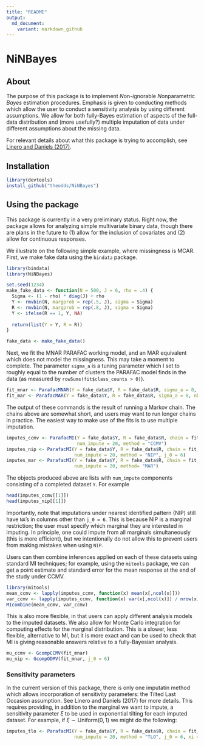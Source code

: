 ```yaml
---
title: "README"
output:
  md_document:
    variant: markdown_github
---
```


# NiNBayes

## About

The purpose of this package is to implement *N*on-*i*gnorable *N*onparametric *Bayes* estimation procedures. Emphasis is given to conducting methods which allow the user to conduct a sensitivity analysis by using different assumptions. We allow for both fully-Bayes estimation of aspects of the full-data distribution and (more usefully?) multiple imputation of data under different assumptions about the missing data. 

For relevant details about what this package is trying to accomplish, see [Linero and Daniels (2017)](https://ani.stat.fsu.edu/~arlinero/assets/documents/GeneralBNPApproach.pdf).

## Installation

```r
library(devtools)
install_github("theodds/NiNBayes")
```

## Using the package

This package is currently in a very preliminary status. Right now, the package allows for analyzing simple multivariate binary data, though there are plans in the future to (1) allow for the inclusion of covariates and (2) allow for continuous responses. 

We illustrate on the following simple example, where missingness is MCAR. First, we make fake data using the `bindata` package. 
```r
library(bindata)
library(NiNBayes)

set.seed(1234)
make_fake_data <- function(N = 500, J = 6, rho = .4) {
  Sigma <- (1 - rho) * diag(J) + rho
  Y <- rmvbin(N, margprob = rep(.5, J), sigma = Sigma)
  R <- rmvbin(N, margprob = rep(.8, J), sigma = Sigma)
  Y <- ifelse(R == 1, Y, NA)
  
  return(list(Y = Y, R = R))
}

fake_data <- make_fake_data()
```

Next, we fit the MNAR PARAFAC working model, and an MAR equivalent which does not model the missingness. This may take a moment to complete. The parameter `sigma_a` is a tuning parameter which I set to roughly equal to the number of clusters the PARAFAC model finds in the data (as measured by `rowSums(fit$class_counts > 0)`).
```r
fit_mnar <- ParafacMNAR(Y = fake_data$Y, R = fake_data$R, sigma_a = 8, nburn = 1000, nsave = 1000, nthin = 1)
fit_mar <- ParafacMAR(Y = fake_data$Y, R = fake_data$R, sigma_a = 8, nburn = 1000, nsave = 1000, nthin = 1)
```

The output of these commands is the result of running a Markov chain. The chains above are somewhat short, and users may want to run longer chains in practice. The easiest way to make use of the fits is to use multiple imputation. 
```r
imputes_ccmv <- ParafacMI(Y = fake_data$Y, R = fake_data$R, chain = fit_mnar, 
                          num_impute = 20, method = "CCMV")
imputes_nip <- ParafacMI(Y = fake_data$Y, R = fake_data$R, chain = fit_mnar, 
                         num_impute = 20, method = "NIP", j_0 = 6)
imputes_mar <- ParafacMI(Y = fake_data$Y, R = fake_data$R, chain = fit_mar, 
                         num_impute = 20, method= "MAR")
```

The objects produced above are lists with `num_impute` components consisting of a completed dataset `Y`. For example
```r
head(imputes_ccmv[[1]])
head(imputes_nip[[1]])
```
Importantly, note that imputations under nearest identified pattern (NIP) still have `NA`'s in columns other than `j_0 = 6`. This is because NIP is a marginal restriction; the user must specify which marginal they are interested in imputing. In principle, one could impute from all marginals simultaneously (this is more efficient), but we intentionally do not allow this to prevent users from making mistakes when using `NIP`.

Users can then combine inferences applied on each of these datasets using standard MI techniques; for example, using the `mitools` package, we can get a point estimate and standard error for the mean response at the end of the study under CCMV.
```r
library(mitools)
mean_ccmv <- lapply(imputes_ccmv, function(x) mean(x[,ncol(x)]))
var_ccmv <- lapply(imputes_ccmv, function(x) var(x[,ncol(x)]) / nrow(x))
MIcombine(mean_ccmv, var_ccmv)
```
This is also more flexible, in that users can apply different analysis models to the imputed datasets. We also allow for Monte Carlo integration for computing effects for the marginal distribution. This is a slower, less flexible, alternative to MI, but it is more exact and can be used to check that MI is giving reasonable answers relative to a fully-Bayesian analysis.
```r
mu_ccmv <- GcompCCMV(fit_mnar)
mu_nip <- GcompODMV(fit_mnar, j_0 = 6)
```

### Sensitivity parameters

In the current version of this package, there is only one imputatin method which allows incorporation of sensitivity parameters: the Tilted Last Occasion assumption. See Linero and Daniels (2017) for more details. This requires providing, in addition to the marginal we want to impute, a sensitivity parameter $\xi$ to be used in exponential tilting for each imputed dataset. For example, if $\xi \sim \operatorname{Uniform(0,1)}$ we might do the following: 
```r
imputes_tlo <- ParafacMI(Y = fake_data$Y, R = fake_data$R, chain = fit_mnar, 
                         num_impute = 20, method = "TLO", j_0 = 6, xi = runif(20))
```
